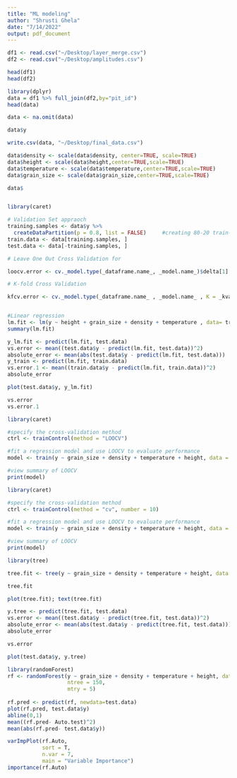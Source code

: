 ```yaml
---
title: "ML modeling"
author: "Shrusti Ghela"
date: "7/14/2022"
output: pdf_document
---
```


```r
df1 <- read.csv("~/Desktop/layer_merge.csv")
df2 <- read.csv("~/Desktop/amplitudes.csv")
```
```r
head(df1)
head(df2)
```
```r
library(dplyr)
data = df1 %>% full_join(df2,by="pit_id")
head(data)
```
```r
data <- na.omit(data)

```
```r
data$y
```


```r
write.csv(data, "~/Desktop/final_data.csv")
```

```r
data$density <- scale(data$density, center=TRUE, scale=TRUE)
data$height <- scale(data$height,center=TRUE,scale=TRUE)
data$temperature <- scale(data$temperature,center=TRUE,scale=TRUE)
data$grain_size <- scale(data$grain_size,center=TRUE,scale=TRUE)
```



```r
data$
```


```r
```

```r
library(caret)
```
```r
# Validation Set appraoch
training.samples <- data$y %>%
  createDataPartition(p = 0.8, list = FALSE)     #creating 80-20 train-test split (because of less number of data-points)
train.data <- data[training.samples, ]
test.data <- data[-training.samples, ]


```

```r
# Leave One Out Cross Validation for 

loocv.error <- cv._model.type(_dataframe.name_, _model.name_)$delta[1]

```

```r
# K-fold Cross Validation

kfcv.error <- cv._model.type(_dataframe.name_ , _model.name_ , K = _kvalue.here_)$delta[1]
```

```r
```


```r
#Linear regression
lm.fit <- lm(y ~ height + grain_size + density + temperature , data= train.data)
summary(lm.fit)
```


```r
y_lm.fit <- predict(lm.fit, test.data)
vs.error <- mean((test.data$y - predict(lm.fit, test.data))^2)
absolute_error <- mean(abs(test.data$y - predict(lm.fit, test.data)))
y_train <- predict(lm.fit, train.data)
vs.error.1 <- mean((train.data$y - predict(lm.fit, train.data))^2)
absolute_error
```

```r
plot(test.data$y, y_lm.fit)
```

```r
vs.error
vs.error.1
```

```r
library(caret)

#specify the cross-validation method
ctrl <- trainControl(method = "LOOCV")

#fit a regression model and use LOOCV to evaluate performance
model <- train(y ~ grain_size + density + temperature + height, data = data, method = "lm", trControl = ctrl)

#view summary of LOOCV               
print(model)
```
```r
library(caret)

#specify the cross-validation method
ctrl <- trainControl(method = "cv", number = 10)

#fit a regression model and use LOOCV to evaluate performance
model <- train(y ~ grain_size + density + temperature + height, data = data, method = "lm", trControl = ctrl)

#view summary of LOOCV               
print(model)
```

```r
library(tree)

tree.fit <- tree(y ~ grain_size + density + temperature + height, data = train.data)
```
```r
tree.fit
```

```r
plot(tree.fit); text(tree.fit)
```
```r
y.tree <- predict(tree.fit, test.data)
vs.error <- mean((test.data$y - predict(tree.fit, test.data))^2)
absolute_error <- mean(abs(test.data$y - predict(tree.fit, test.data)))
absolute_error
```

```r
vs.error
```
```r
plot(test.data$y, y.tree)
```

```r
library(randomForest)
rf <- randomForest(y ~ grain_size + density + temperature + height, data = train.data,
                   ntree = 150,
                   mtry = 5)
 
rf.pred <- predict(rf, newdata=test.data)
plot(rf.pred, test.data$y)
abline(0,1)
mean((rf.pred- Auto.test)^2)
mean(abs(rf.pred- test.data$y))
```
```r
varImpPlot(rf.Auto,
           sort = T,
           n.var = 7,
           main = "Variable Importance")
importance(rf.Auto)
```
